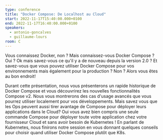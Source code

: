 ```yaml
---
type: conference
title: "Docker Compose: De Localhost au Cloud"
start: 2022-11-17T15:40:00.000+0100
end: 2022-11-17T16:40:00.000+0100
speakers:
  - antonio-goncalves
  - guillaume-lours
room: C
---
```


Vous connaissez Docker, non ? Mais connaissez-vous Docker Compose ? Oui ? Ok
mais savez-vous ce qu'il y a de nouveau depuis la version 2.0 ? Et savez-vous
que vous pouvez utiliser Docker Compose pour vos environnements mais également
pour la production ? Non ? Alors vous êtes au bon endroit!

Durant cette présentation, nous vous présenterons un rapide historique de Docker
Compose et vous découvrirez les nouvelles fonctionnalités Compose v2.
Nous vous montrerons des cas d'usage avancés que vous pourrez utiliser
localement pour vos développements. Mais savez vous que les Ops peuvent aussi
tirer avantage de Compose pour déployer leurs applications dans le Cloud? Oui
vous avez bien compris une seule commande Compose pour déployer toute votre
application chez votre fournisseur Cloud et sans avoir besoin de Kubernetes !
En parlant de Kubernetes, nous finirons notre session en vous donnant quelques
conseils pour choisir quand utiliser Docker Compose plutôt que K8s.
